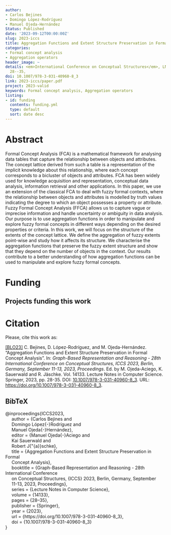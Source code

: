 ```yaml
---
author:
- Carlos Bejines
- Domingo López-Rodríguez
- Manuel Ojeda-Hernández
Status: Published
date: '2023-09-12T00:00:00Z'
slug: 2023-iccs
title: Aggregation Functions and Extent Structure Preservation in Formal Concept Analysis
categories:
- Formal concept analysis
- Aggregation operators
header_image: ~
details: <em>International Conference on Conceptual Structures</em>, LNCS 14133, pp.
  28--35,
doi: 10.1007/978-3-031-40960-8_3
link: 2023-iccs/paper.pdf
project: 2023-valid
keywords: Formal concept analysis, Aggregation operators
listing:
- id: funding
  contents: funding.yml
  type: default
  sort: date desc
---
```



# Abstract


Formal Concept Analysis (FCA) is a mathematical framework for analysing data tables that capture the relationship between objects and attributes. The concept lattice derived from such a table is a representation of the implicit knowledge about this relationship, where each concept corresponds to a bicluster of objects and attributes. FCA has been widely used for knowledge acquisition and representation, conceptual data analysis, information retrieval and other applications. In this paper, we use an extension of the classical FCA to deal with fuzzy formal contexts, where the relationship between objects and attributes is modelled by truth values indicating the degree to which an object possesses a property or attribute. Fuzzy Formal Concept Analysis (FFCA) allows us to capture vague or imprecise information and handle uncertainty or ambiguity in data analysis. Our purpose is to use aggregation functions in order to manipulate and explore fuzzy formal concepts in different ways depending on the desired properties or criteria. In this work, we will focus on the structure of the extents of the concept lattice. We define the aggregation of fuzzy extents point-wise and study how it affects its structure. We characterise the aggregation functions that preserve the fuzzy extent structure and show that they depend on the number of objects in the context. Our results contribute to a better understanding of how aggregation functions can be used to manipulate and explore fuzzy formal concepts.




# Funding
::: {.callout-note appearance='minimal' collapse=false}
## Projects funding this work

:::{#funding}
:::
:::




# Citation
Please, cite this work as:


<a name=bib-ICCS2023></a>[[BLO23]](#cite-ICCS2023) C. Bejines, D. López-Rodríguez, and M. Ojeda-Hernández. “Aggregation Functions and Extent Structure Preservation in Formal Concept Analysis”. In: _Graph-Based Representation and Reasoning - 28th International Conference on Conceptual Structures, ICCS 2023, Berlin, Germany, September 11-13, 2023, Proceedings_. Ed. by M. Ojeda-Aciego, K. Sauerwald and R. Jäschke. Vol. 14133. Lecture Notes in Computer Science. Springer, 2023, pp. 28-35. DOI: [10.1007/978-3-031-40960-8\_3](https://doi.org/10.1007%2F978-3-031-40960-8%5C_3). URL: [https://doi.org/10.1007/978-3-031-40960-8\_3](https://doi.org/10.1007/978-3-031-40960-8\_3).

::: {.callout-note appearance="minimal" collapse=true}

## BibTeX

@inproceedings{ICCS2023,<br>&nbsp;&nbsp;&nbsp;&nbsp;  author       = {Carlos Bejines and<br>&nbsp;&nbsp;&nbsp;&nbsp;                  Domingo López{-}Rodríguez and<br>&nbsp;&nbsp;&nbsp;&nbsp;                  Manuel Ojeda{-}Hernández},<br>&nbsp;&nbsp;&nbsp;&nbsp;  editor       = {Manuel Ojeda{-}Aciego and<br>&nbsp;&nbsp;&nbsp;&nbsp;                  Kai Sauerwald and<br>&nbsp;&nbsp;&nbsp;&nbsp;                  Robert J{\"{a}}schke},<br>&nbsp;&nbsp;&nbsp;&nbsp;  title        = {Aggregation Functions and Extent Structure Preservation in Formal<br>&nbsp;&nbsp;&nbsp;&nbsp;                  Concept Analysis},<br>&nbsp;&nbsp;&nbsp;&nbsp;  booktitle    = {Graph-Based Representation and Reasoning - 28th International Conference<br>&nbsp;&nbsp;&nbsp;&nbsp;                  on Conceptual Structures, {ICCS} 2023, Berlin, Germany, September<br>&nbsp;&nbsp;&nbsp;&nbsp;                  11-13, 2023, Proceedings},<br>&nbsp;&nbsp;&nbsp;&nbsp;  series       = {Lecture Notes in Computer Science},<br>&nbsp;&nbsp;&nbsp;&nbsp;  volume       = {14133},<br>&nbsp;&nbsp;&nbsp;&nbsp;  pages        = {28--35},<br>&nbsp;&nbsp;&nbsp;&nbsp;  publisher    = {Springer},<br>&nbsp;&nbsp;&nbsp;&nbsp;  year         = {2023},<br>&nbsp;&nbsp;&nbsp;&nbsp;  url          = {https://doi.org/10.1007/978-3-031-40960-8\_3},<br>&nbsp;&nbsp;&nbsp;&nbsp;  doi          = {10.1007/978-3-031-40960-8\_3}<br>}

:::


